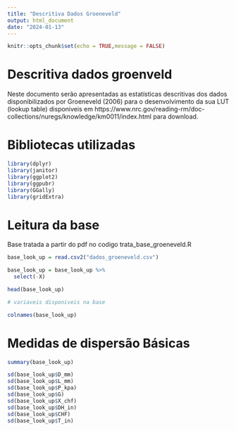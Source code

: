```yaml
---
title: "Descritiva Dados Groeneveld"
output: html_document
date: "2024-01-13"
---
```


```r
knitr::opts_chunk$set(echo = TRUE,message = FALSE)
```

# Descritiva dados groenveld

Neste documento serão apresentadas as estatísticas descritivas dos dados
disponibilizados por Groeneveld (2006) para o desenvolvimento da sua LUT (lookup table)
disponiveis em https://www.nrc.gov/reading-rm/doc-collections/nuregs/knowledge/km0011/index.html
para download.

# Bibliotecas utilizadas

```r

library(dplyr)
library(janitor)
library(ggplot2)
library(ggpubr)
library(GGally)
library(gridExtra)

```


# Leitura da base

Base tratada a partir do pdf no codigo trata_base_groeneveld.R

```r
base_look_up = read.csv2("dados_groeneveld.csv")

base_look_up = base_look_up %>%
  select(-X)

head(base_look_up)
```

```r
# variaveis disponiveis na base

colnames(base_look_up)
```

# Medidas de dispersão Básicas

```r

summary(base_look_up)

sd(base_look_up$D_mm)
sd(base_look_up$L_mm)
sd(base_look_up$P_kpa)
sd(base_look_up$G)
sd(base_look_up$X_chf)
sd(base_look_up$DH_in)
sd(base_look_up$CHF)
sd(base_look_up$T_in)

```


